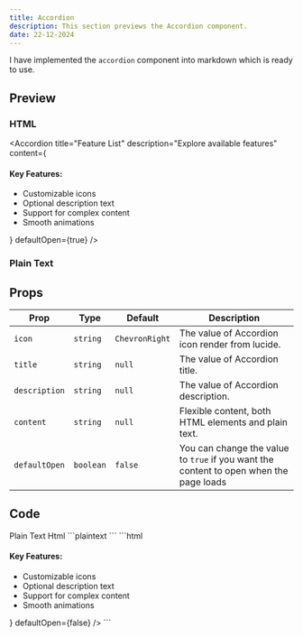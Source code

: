 ```yaml
---
title: Accordion
description: This section previews the Accordion component.
date: 22-12-2024
---
```


I have implemented the `accordion` component into markdown which is ready to use.

## Preview

### HTML

<Accordion
  title="Feature List"
  description="Explore available features"
  content={
    <div className="space-y-2">
      <h4 className="font-medium">Key Features:</h4>
      <ul className="list-disc list-inside">
        <li>Customizable icons</li>
        <li>Optional description text</li>
        <li>Support for complex content</li>
        <li>Smooth animations</li>
      </ul>
    </div>
  }
  defaultOpen={true}
/>

### Plain Text

<Accordion
  title="Plain Text"
  content="fill in the content in the form of plain text in the Accordion props"
  defaultOpen={false}
/>

## Props

| Prop          | Type      | Default        | Description                                                                            |
| ------------- | --------- | -------------- | -------------------------------------------------------------------------------------- |
| `icon`        | `string`  | `ChevronRight` | The value of Accordion icon render from lucide.                                        |
| `title`       | `string`  | `null`         | The value of Accordion title.                                                          |
| `description` | `string`  | `null`         | The value of Accordion description.                                                    |
| `content`     | `string`  | `null`         | Flexible content, both HTML elements and plain text.                                   |
| `defaultOpen` | `boolean` | `false`        | You can change the value to `true` if you want the content to open when the page loads |

## Code

<Tabs defaultValue="plaintext" className="pt-5 pb-1">
  <TabsList>
    <TabsTrigger value="plaintext">Plain Text</TabsTrigger>
    <TabsTrigger value="html">Html</TabsTrigger>
  </TabsList>
  <TabsContent value="plaintext">
    ```plaintext
    <Accordion
      title="Plain Text"
      description="Plain Text on Accordion"
      content="fill in the content in the form of plain text in the Accordion props"
      defaultOpen={false}
    />
    ```
  </TabsContent>
  <TabsContent value="html">
    ```html
    <Accordion
      title="Feature List"
      description="Explore available features"
      content={
        <div className="space-y-2">
          <h4 className="font-medium">Key Features:</h4>
          <ul className="list-disc list-inside">
            <li>Customizable icons</li>
            <li>Optional description text</li>
            <li>Support for complex content</li>
            <li>Smooth animations</li>
          </ul>
        </div>
      }
      defaultOpen={false}
    />
    ```
  </TabsContent>
</Tabs>
